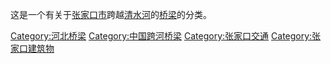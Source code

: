 这是一个有关于[[张家口市|张家口市]]跨越[[清水河_(张家口河流)|清水河]]的[[桥梁|桥梁]]的分类。

[[Category:河北桥梁|Category:河北桥梁]]
[[Category:中国跨河桥梁|Category:中国跨河桥梁]]
[[Category:张家口交通|Category:张家口交通]]
[[Category:张家口建筑物|Category:张家口建筑物]]